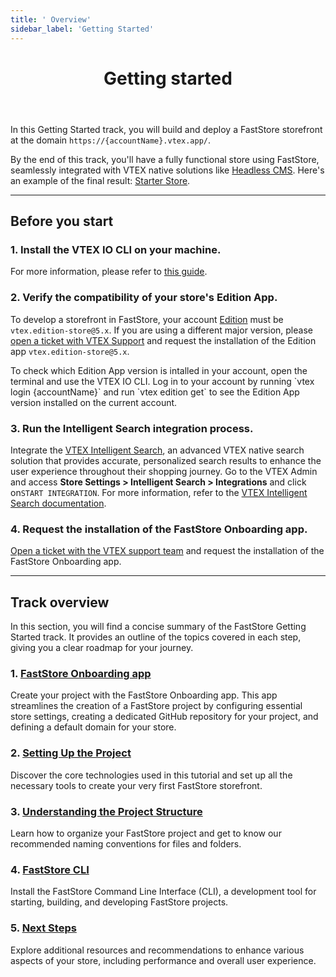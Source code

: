```yaml
---
title: ' Overview'
sidebar_label: 'Getting Started'
---
```



<header>

# Getting started

</header>

In this Getting Started track, you will build and deploy a FastStore storefront at the domain `https://{accountName}.vtex.app/`.

By the end of this track, you'll have a fully functional store using FastStore, seamlessly integrated with VTEX native solutions like [Headless CMS](https://www.faststore.dev/tutorials/cms/0).
Here's an example of the final result: [Starter Store](https://starter.vtex.app).

---

## Before you start

### 1. Install the VTEX IO CLI on your machine.

For more information, please refer to [this guide](https://developers.vtex.com/vtex-developer-docs/docs/vtex-io-documentation-vtex-io-cli-installation-and-command-reference).

### 2. Verify the compatibility of your store's Edition App.

To develop a storefront in FastStore, your account [Edition](https://developers.vtex.com/docs/guides/vtex-io-documentation-edition-app) must be `vtex.edition-store@5.x`. If you are using a different major version, please [open a ticket with VTEX Support](https://help.vtex.com/en/support) and request the installation of the Edition app `vtex.edition-store@5.x`.

<Callout type="info" emoji="ℹ️">
  To check which Edition App version is intalled in your account, open the
  terminal and use the VTEX IO CLI. Log in to your account by running `vtex
  login {accountName}` and run `vtex edition get` to see the Edition App version
  installed on the current account.
</Callout>

### 3. Run the Intelligent Search integration process.

Integrate the [VTEX Intelligent Search](https://help.vtex.com/tracks/vtex-intelligent-search), an advanced VTEX native search solution that provides accurate, personalized search results to enhance the user experience throughout their shopping journey.
Go to the VTEX Admin and access **Store Settings > Intelligent Search > Integrations** and click on`START INTEGRATION`. For more information, refer to the [VTEX Intelligent Search documentation](https://help.vtex.com/tracks/vtex-intelligent-search).

### 4. Request the installation of the FastStore Onboarding app.

[Open a ticket with the VTEX support team](https://help.vtex.com/support) and request the installation of the FastStore Onboarding app.

---

## Track overview

In this section, you will find a concise summary of the FastStore Getting Started track. It provides an outline of the topics covered in each step, giving you a clear roadmap for your journey.

### 1. [FastStore Onboarding app](/docs/getting-started/1-faststore-onboarding/overview)

Create your project with the FastStore Onboarding app. This app streamlines the creation of a FastStore project by configuring essential store settings, creating a dedicated GitHub repository for your project, and defining a default domain for your store.

### 2. [Setting Up the Project](/docs/getting-started/2-setting-up-the-project)

Discover the core technologies used in this tutorial and set up all the necessary tools to create your very first FastStore storefront.

### 3. [Understanding the Project Structure](/docs/getting-started/3-project-structure)

Learn how to organize your FastStore project and get to know our recommended naming conventions for files and folders.

### 4. [FastStore CLI](/docs/getting-started/4-faststore-cli)

Install the FastStore Command Line Interface (CLI), a development tool for starting, building, and developing FastStore projects.

### 5. [Next Steps](/docs/getting-started/5-next-steps)

Explore additional resources and recommendations to enhance various aspects of your store, including performance and overall user experience.
